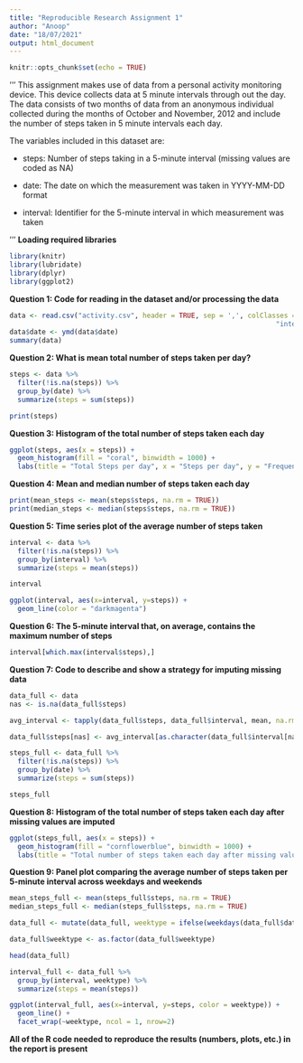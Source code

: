---
title: "Reproducible Research Assignment 1"
author: "Anoop"
date: "18/07/2021"
output: html_document
---

```{r setup, include=FALSE}
knitr::opts_chunk$set(echo = TRUE)
```

'''
This assignment makes use of data from a personal activity monitoring device. This device collects data at 5 minute intervals through out the day. The data consists of two months of data from an anonymous individual collected during the months of October and November, 2012 and include the number of steps taken in 5 minute intervals each day.

The variables included in this dataset are:

* steps: Number of steps taking in a 5-minute interval (missing values are coded as \color{red}{\verb|NA|}NA)

* date: The date on which the measurement was taken in YYYY-MM-DD format

* interval: Identifier for the 5-minute interval in which measurement was taken

'''
**Loading required libraries**

```{r}
library(knitr)
library(lubridate)
library(dplyr)
library(ggplot2)
```

**Question 1: Code for reading in the dataset and/or processing the data**

```{r}
data <- read.csv("activity.csv", header = TRUE, sep = ',', colClasses = c("numeric", "character",
                                                                  "integer"))
data$date <- ymd(data$date)
summary(data)

```
**Question 2: What is mean total number of steps taken per day?**

```{r}
steps <- data %>%
  filter(!is.na(steps)) %>%
  group_by(date) %>%
  summarize(steps = sum(steps))

print(steps)
```
**Question 3: Histogram of the total number of steps taken each day**

```{r}
ggplot(steps, aes(x = steps)) +
  geom_histogram(fill = "coral", binwidth = 1000) +
  labs(title = "Total Steps per day", x = "Steps per day", y = "Frequency")
```

**Question 4: Mean and median number of steps taken each day**

```{r}
print(mean_steps <- mean(steps$steps, na.rm = TRUE))
print(median_steps <- median(steps$steps, na.rm = TRUE))
```

**Question 5: Time series plot of the average number of steps taken**

```{r}
interval <- data %>%
  filter(!is.na(steps)) %>%
  group_by(interval) %>%
  summarize(steps = mean(steps))

interval
```

```{r}
ggplot(interval, aes(x=interval, y=steps)) +
  geom_line(color = "darkmagenta")
```

**Question 6: The 5-minute interval that, on average, contains the maximum number of steps**

```{r}
interval[which.max(interval$steps),]
```

**Question 7: Code to describe and show a strategy for imputing missing data**

```{r}
data_full <- data
nas <- is.na(data_full$steps)

avg_interval <- tapply(data_full$steps, data_full$interval, mean, na.rm=TRUE, simplify=TRUE)

data_full$steps[nas] <- avg_interval[as.character(data_full$interval[nas])]
```

```{r}
steps_full <- data_full %>%
  filter(!is.na(steps)) %>%
  group_by(date) %>%
  summarize(steps = sum(steps))

steps_full
```

**Question 8: Histogram of the total number of steps taken each day after missing values are imputed**

```{r}
ggplot(steps_full, aes(x = steps)) +
  geom_histogram(fill = "cornflowerblue", binwidth = 1000) +
  labs(title = "Total number of steps taken each day after missing values are imputed", x = "Steps per day", y = "Frequency")
```

**Question 9: Panel plot comparing the average number of steps taken per 5-minute interval across weekdays and weekends**

```{r}
mean_steps_full <- mean(steps_full$steps, na.rm = TRUE)
median_steps_full <- median(steps_full$steps, na.rm = TRUE)
```

```{r}
data_full <- mutate(data_full, weektype = ifelse(weekdays(data_full$date) == "Saturday" | weekdays(data_full$date) == "Sunday", "weekend", "weekday"))

data_full$weektype <- as.factor(data_full$weektype)

head(data_full)
```

```{r}
interval_full <- data_full %>%
  group_by(interval, weektype) %>%
  summarize(steps = mean(steps))
```

```{r}
ggplot(interval_full, aes(x=interval, y=steps, color = weektype)) +
  geom_line() +
  facet_wrap(~weektype, ncol = 1, nrow=2)
```

**All of the R code needed to reproduce the results (numbers, plots, etc.) in the report is present**